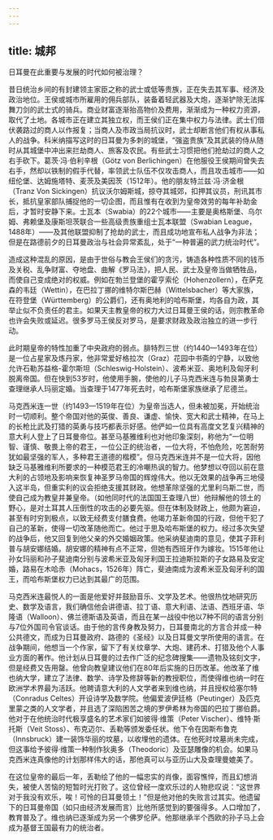 ```yaml
---
---
---
```

title: 城邦
---




日耳曼在此重要与发展的时代如何被治理？

昔日统治乡间的有封建领主家臣之称的武士或低等贵族，正在失去其军事、经济及政治地位。王侯或城市所雇用的佣兵部队，装备着轻武器及大炮，逐渐铲除无法挥舞刀剑的武士式的骑兵。商业财富逐渐抬高物价及费用，渐渐成为一种权力资源，取代了土地。各城市正在建立其独立权，而王侯们正在集中权力与法律。武士们借伏袭路过的商人以作报复；当商人及市政当局抗议时，武士却断言他们有权从事私人的战争。科米纳描写这时的日耳曼为多刺的城堡，“强盗贵族”及其武装的侍从随时从其城堡中冲出来拦劫商人、旅客及农民。有些武士习惯把他们抢劫过的商人之右手砍下。葛茨·冯·伯利辛根（Götz von Berlichingen）在他服役王侯期间曾失去右手，然却以铁制的假手代替，率领武士队伍不仅攻击商人，而且攻击城市——如纽伦堡、达姆施塔特、麦茨及美因茨（1512年）。他的朋友特兰兹·冯·济金根（Tranz Von Sickingen）抗议沃尔姆斯城，掠夺其城郊，扣押其议员，刑讯其市长，抵抗皇家部队捕捉他的一切企图，而且惟有在收到为皇帝效劳的每年补助金后，才暂时安静下来。士瓦本（Swabia）的22个城市——主要是奥格斯堡、乌尔姆、弗赖堡及康斯坦茨联合一些高级贵族重组士瓦本联盟（Swabian League，1488年）——及其他联盟抑制了抢劫的武士，而且成功地宣布私人战争为非法；但是在路德前夕的日耳曼政治与社会异常紊乱，处于“一种普遍的武力统治时代”。

造成这种混乱的原因，是由于世俗与教会王侯们的贪污，铸造各种性质不同的钱币及关税、乱争财富、夺地盘、曲解《罗马法》，把人民、武士及皇帝当做牺牲品，而使自己变成绝对的权威。例如在勃兰登堡的霍亨索伦（Hohenzollern），在萨克森的韦廷（Wettin），在巴拉丁挪的维特尔斯巴赫（Wittelsbacher）等大家族，在符登堡（Württemberg）的公爵们，还有奥地利的哈布斯堡，均各自为政，其举止似不负责任的君主。如果天主教皇帝的权力大过日耳曼王侯的话，则宗教革命也许会失败或延迟。很多罗马王侯反对罗马，是要求财政及政治独立的进一步行动。

此时期皇帝的特性加重了中央政府的弱点。腓特烈三世（约1440—1493年在位）是一位占星家及炼丹家，他非常爱好格拉次（Graz）花园中书斋的宁静，以致他允许石勒苏益格-霍尔斯坦（Schleswig-Holstein）、波希米亚、奥地利及匈牙利脱离帝国。但在快到53岁时，他使用手腕，使他的儿子马克西米连与勃艮第勇士查理继承人玛丽定婚。当查理于1477年死去时，哈布斯堡家族继承了尼德兰。

马克西米连一世（约1493—1519年在位）为皇帝当选人，但未被加冕，开始统治时一切顺利。整个帝国对他的英俊、善良、谦虚、愉快、宽大和武士精神，在马上的长枪比武及打猎的英勇与技巧都表示好感。他俨如一位具有高度文艺复兴精神的意大利人登上了日耳曼帝位。甚至马基雅维利也对他印象深刻，称他为“一位明智、谨慎、敬畏上帝的君王，一位公正的统治者，一位大将，不怕危险，吃苦耐劳犹如最坚强的军人，多种君王道德的楷模”。但马克西米连并不是一位大将，因他缺乏马基雅维利所要求的一种模范君王的冷嘲热讽的智力。他梦想以夺回以前在意大利的占领地及影响来恢复神圣罗马帝国的辉煌伟大。他以无效果的战争再三地侵入这半岛，但重实利的议会拒绝支援其财政。他想革除坚强的尤里利乌斯二世，而使自己成为教皇并兼皇帝。（如他同时代的法国国王查理八世）他辩解他的领土的野心，是对土耳其人压倒性的攻击的必要先驱。但在体制及财政上，他颇为窘迫，甚至有时穷到极点，以致无经费支付膳食费。他竭力革新帝国的行政，但他干犯了自己的革新，使得一切改革随他而亡。他过于思及哈布斯堡的权力。经过多次失望的战争后，他又回复到他父亲的外交婚姻政策。他采纳斐迪南的意见，使其子菲利普与胡安娜结婚。胡安娜的精神有点不正常，但她有西班牙作为嫁妆。1515年他让孙女玛丽和孙子斐迪南分别与波希米亚及匈牙利国王拉迪斯拉斯的子女路易及安定婚，路易在木哈赤（Mohacs，1526年）阵亡，斐迪南成为波希米亚及匈牙利的国王，而哈布斯堡权力已达到其最广的范围。

马克西米连最悦人的一面是他爱好并鼓励音乐、文学及艺术。他很热忱地研究历史、数学及语言，我们确信他会讲德语、拉丁语、意大利语、法语、西班牙语、华隆语（Walloon）、佛兰德斯语及英语，而且在某一战役中他以7种不同的语言分别与7位外国司令官谈话。由于他的言传身教及努力，日耳曼南北的方言合并成一种公共德文，而成为日耳曼政府、路德的《圣经》以及日耳曼文学所使用的语言。在战争期间，他想当一个作家，留下了有关纹章学、大炮、建药术、打猎及他个人事业方面的著作。他计划从日耳曼的过去作广泛的纪念碑搜集——遗物及铭刻文字，但是经费又告用罄。他曾向教皇建议他们在80年后实施的日历改革。他改革了维也纳大学，建立了法律、数学、诗学及修辞等新的教授职位，而使得维也纳一时在欧洲学术界最为活跃。他聘请意大利的人文学者来到维也纳，并且授权给塞尔特（Conradus Celtes）开设诗学及数学院。他偏爱波伊廷格（Peutinger）及匹克里蒙之类的人文学者，并且选了深陷困苦之境的罗伊希林为帝国的巴拉丁挪伯爵。他对于在他统治时代极享盛名的艺术家们如彼得·维策（Peter Vischer）、维特·斯托斯（Veit Stoss）、布克迈尔、丢勒等颁发委任状。他下令在因斯布鲁克（Innsbruck）建一装饰华丽的坟墓，以收埋他的遗体。在他死时坟墓尚未完成，但这事给予彼得·维策一种制作狄奥多（Theodoric）及亚瑟雕像的机会。如果马克西米连真像他的计划那样伟大的话，那他真可以与亚历山大及查理曼媲美了。

在这位皇帝的最后一年，丢勒绘了他的一幅忠实的肖像，面容憔悴，而且幻想消失，被使人苦恼的短暂时光打败了。这位曾经一度欢乐过的人物悲叹说：“这世界对于我没有欢乐，唉！可怜的日耳曼领土！”但是他对他的失败言过其实。他遗留下的日耳曼帝国（如只由经济发展而言）比他所感觉到的要强得多。人口增加了，教育普及了。维也纳已逐渐成为另一个佛罗伦萨。他那继承半个西欧的孙子马上会成为基督王国最有力的统治者。